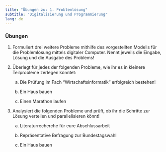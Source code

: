 ```yaml
---
title: "Übungen zu: 1. Problemlösung"
subtitle: "Digitalisierung und Programmierung"
lang: de
---
```


### Übungen

1.  Formuliert drei weitere Probleme mithilfe des vorgestellten Modells für die Problemlösung mittels digitaler Computer. Nennt jeweils die Eingabe, Lösung und die Ausgabe des Problems!

2.  Überlegt für jedes der folgenden Probleme, wie ihr es in kleinere Teilprobleme zerlegen könntet:

    a.  Die Prüfung im Fach “Wirtschaftsinformatik” erfolgreich bestehen!

    b.  Ein Haus bauen

    c.  Einen Marathon laufen

3.  Analysiert die folgenden Probleme und prüft, ob ihr die Schritte zur Lösung verteilen und parallelisieren könnt!

    a.  Literaturrecherche für eure Abschlussarbeit

    b.  Repräsentative Befragung zur Bundestagswahl

    c.  Ein Haus bauen
